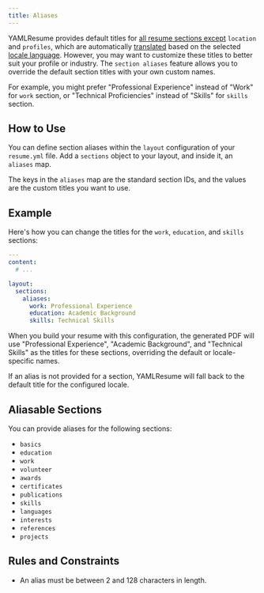 ```yaml
---
title: Aliases
---
```


YAMLResume provides default titles for [all resume sections
except](#aliasable-sections) `location` and `profiles`, which are automatically
[translated](docs/content/multi-languages) based on the selected [locale
language](/docs/layout#locale).  However, you may want to customize these titles
to better suit your profile or industry. The `section aliases` feature allows
you to override the default section titles with your own custom names.

For example, you might prefer "Professional Experience" instead of "Work" for
`work` section, or "Technical Proficiencies" instead of "Skills" for `skills`
section.

## How to Use

You can define section aliases within the `layout` configuration of your
`resume.yml` file. Add a `sections` object to your layout, and inside it, an
`aliases` map.

The keys in the `aliases` map are the standard section IDs, and the values are
the custom titles you want to use.

## Example

Here's how you can change the titles for the `work`, `education`, and `skills`
sections:

```yml lineNumbers title="resume.yml"
---
content:
  # ...

layout:
  sections:
    aliases:
      work: Professional Experience
      education: Academic Background
      skills: Technical Skills
```

When you build your resume with this configuration, the generated PDF will use
"Professional Experience", "Academic Background", and "Technical Skills" as the
titles for these sections, overriding the default or locale-specific names.

If an alias is not provided for a section, YAMLResume will fall back to the
default title for the configured locale.

## Aliasable Sections

You can provide aliases for the following sections:

- `basics`
- `education`
- `work`
- `volunteer`
- `awards`
- `certificates`
- `publications`
- `skills`
- `languages`
- `interests`
- `references`
- `projects`

## Rules and Constraints

- An alias must be between 2 and 128 characters in length.

